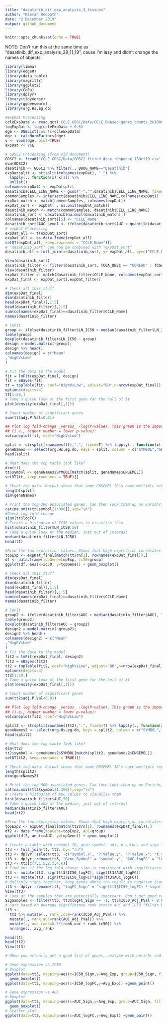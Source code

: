 ```yaml
---
title: "dasatinib_dif_exp_analysis_3_tissues"
author: "Kieran Redpath"
date: "2 December 2019"
output: github_document
---
```


```r
knitr::opts_chunk$set(echo = TRUE)
```

NOTE: Don't run this at the same time as "dasatinib_dif_exp_analysis_29_11_19", cause I'm lazy and didn't change the names of objects

```r
library(limma)
library(edgeR)
library(data.table)
library(magrittr)
library(ggplot2)
library(CePa)
library(dplyr)
library(tidyverse)
library(ggbeeswarm)
library(org.Hs.eg.db)
```



```r
#expDat Processing
ccleExpData <- read.gct('CCLE_GDSC/Data/CCLE_RNAseq_genes_counts_20180929.gct')
logExpDat <- log(ccleExpData + 0.5)
dge <- DGEList(counts=ccleExpData)
dge <- calcNormFactors(dge)
v <- voom(dge, plot=TRUE)
expDat <- v$E

# GDSC2 Processing (from old document)
GDSC2 <- fread('CCLE_GDSC/Data/GDSC2_fitted_dose_response_15Oct19.csv', sep= ';')
dim(GDSC2)
dasatinib <- GDSC2 %>% filter(., DRUG_NAME=="Dasatinib")
expDatsplit <- strsplit(colnames(expDat), "_") %>% 
  lapply(., function(x) x[1]) %>% 
  unlist()
colnames(expDat) <- expDatsplit
dasatinib$CELL_LINE_NAME <- gsub("-","",dasatinib$CELL_LINE_NAME, fixed=TRUE)
commonSamples <- intersect(dasatinib$CELL_LINE_NAME,colnames(expDat))
expDat_match <- match(commonSamples, colnames(expDat))
expDat_sort <- expDat[ , na.omit(expDat_match)]
dasatinib_match <- match(commonSamples, dasatinib$CELL_LINE_NAME)
dasatinib_sort <- dasatinib[na.omit(dasatinib_match),]
colnames(dasatinib_sort)[5] <- "CCLE_Name"
dasatinib_sort$AUC_Level <- ifelse(dasatinib_sort$AUC < quantile(dasatinib_sort$AUC, 0.5, na.rm=TRUE), "Low","High")
# expDat Processing
expDat_all <- t(expDat_sort)
expDat_all <- as.data.frame(expDat_all)
setDT(expDat_all, keep.rownames = "CCLE_Name")[]
# "dasatinib_sort" can now be combined with "expDat_sort"
dasatinib_all = full_join(x=dasatinib_sort, y= expDat_all, by=c("CCLE_Name" = "CCLE_Name"))
```

```r
View(dasatinib_sort)
dasatinib_filter <- filter(dasatinib_sort, TCGA_DESC == "COREAD" | TCGA_DESC == "BRCA" | TCGA_DESC == "STAD")
View(dasatinib_filter)
expDat_filter <- match(dasatinib_filter$CCLE_Name, colnames(expDat_sort))
expDat_final <- expDat_sort[,expDat_filter]
```

```r
# Check all this stuff
dim(expDat_final)
dim(dasatinib_filter)
head(expDat_final)[,1:5]
head(dasatinib_filter)[,1:5]
sum(colnames(expDat_final)==dasatinib_filter$CCLE_Name)
names(dasatinib_filter)

# lmFit
group <- ifelse(dasatinib_filter$LN_IC50 > median(dasatinib_filter$LN_IC50), "High", "Low")
table(group)
boxplot(dasatinib_filter$LN_IC50 ~ group)
design = model.matrix(~group);
design %>% head()
colnames(design) = c("Mean"
,"HighVsLow"
)

# Fit the data to the model
fit = lmFit(expDat_final, design)
fit = eBayes(fit)
tt = topTable(fit, coef="HighVsLow", adjust="BH",n=nrow(expDat_final))
options(digits=4)
tt[1:20,]
# Take a quick look at the first gene for the hell of it
plot(density(expDat_final[,1]))

# Count number of significant genes
sum(tt$adj.P.Val<0.01)

## Plot log fold-change _versus_ -log(P-value). This graph is the important one, things up the top and spread out are useful associations
## (i.e., higher number = lower p-value):
volcanoplot(fit, coef="HighVsLow")

split <- strsplit(rownames(tt),".", fixed=T) %>% lapply(., function(x) x[1]) %>% unlist()
geneNames <- select(org.Hs.eg.db, keys = split, column = c("SYMBOL","GENENAME"), key="ENSEMBL")
head(split)

# What does the top table look like?
dim(tt)
tt$symbol <- geneNames$SYMBOL[match(split, geneNames$ENSEMBL)]
setDT(tt, keep.rownames = TRUE)[]

# Check the data: Output shows that some ENSEMBL ID's have multiple regular gene names
length(split)
dim(geneNames)

# Print the top 300 associated genes. Can then look them up on Enrichr, GeneSetDB, etc
cat(na.omit(tt$symbol[1:300]),sep="\n")
#Check log fold change
sign(tt$logFC)
# Create a histogram of IC50 values to visualise them
hist(dasatinib_filter$LN_IC50,50)
# Take a quick look at the median, just out of interest
median(dasatinib_filter$LN_IC50)
head(tt)

#Find the top expression values. Shows that high expression correlates to high ic50, and V.V (e.g. this gene is protective against dasatinib)
topExp <- expDat_final[match(tt$rn[1], rownames(expDat_final)),]
df <- data.frame(topGene=topExp, ic50=group)
ggplot(df, aes(x=ic50, y=topGene)) + geom_boxplot()
```



```r
# Check all this stuff
dim(expDat_final)
dim(dasatinib_filter)
head(expDat_final)[,1:5]
head(dasatinib_filter)[,1:5]
sum(colnames(expDat_final)==dasatinib_filter$CCLE_Name)
names(dasatinib_filter)

# lmFit
group2 <- ifelse(dasatinib_filter$AUC > median(dasatinib_filter$AUC), "High", "Low")
table(group2)
boxplot(dasatinib_filter$AUC ~ group2)
design2 = model.matrix(~group2);
design2 %>% head()
colnames(design2) = c("Mean"
,"HighVsLow"
)
# Fit the data to the model
fit2 = lmFit(expDat_final, design2)
fit2 = eBayes(fit2)
tt2 = topTable(fit2, coef="HighVsLow", adjust="BH",n=nrow(expDat_final))
options(digits=4)
tt2[1:20,]
# Take a quick look at the first gene for the hell of it
plot(density(expDat_final[,1]))

# Count number of significant genes
sum(tt2$adj.P.Val<0.01)

## Plot log fold-change _versus_ -log(P-value). This graph is the important one, things up the top and spread out are useful associations
## (i.e., higher number = lower p-value):
volcanoplot(fit2, coef="HighVsLow")

split2 <- strsplit(rownames(tt2),".", fixed=T) %>% lapply(., function(x) x[1]) %>% unlist()
geneNames2 <- select(org.Hs.eg.db, keys = split2, column = c("SYMBOL","GENENAME"), key="ENSEMBL")
head(split2)

# What does the top table look like?
dim(tt2)
tt2$symbol <- geneNames2$SYMBOL[match(split2, geneNames2$ENSEMBL)]
setDT(tt2, keep.rownames = TRUE)[]

# Check the data: Output shows that some ENSEMBL ID's have multiple regular gene names
length(split2)
dim(geneNames2)

# Print the top 300 associated genes. Can then look them up on Enrichr, GeneSetDB, etc
cat(na.omit(tt2$symbol[1:300]),sep="\n")
# Create a histogram of AUC values to visualise them
hist(dasatinib_filter$AUC,50)
# Take a quick look at the median, just out of interest
median(dasatinib_filter$AUC)
head(tt2)

#Find the top expression values. Shows that high expression correlates to low AUC, and V.V (e.g. this gene is protective against dasatinib)
topExp2 <- expDat_final[match(tt2$rn[1], rownames(expDat_final)),]
df2 <- data.frame(topGene=topExp2, AUC=group)
ggplot(df2, aes(x=AUC, y=topGene)) + geom_boxplot()
```



```r
# Create a table with ensembl ID, gene symbol, adj. p value, and sign for AUC and IC50
tt3 <- full_join(tt, tt2, by= "rn")
tt3 <- dplyr::select(tt3, -c("symbol.x", "P.Value.y", "P.Value.x", "t.y", "t.x", "B.x", "B.y", "AveExpr.x"))
tt3 <- dplyr::rename(tt3, "Gene_Symbol" = "symbol.y", "AUC_logFC" = "logFC.y", "Avg_Exp" = "AveExpr.y", "AUC_Adj_PVal" = "adj.P.Val.y", "IC50_logFC" = "logFC.x", "IC50_Adj_PVal" = "adj.P.Val.x", "Ensembl_ID" = "rn")
tt3 <- tt3[c(7,1,5,2,3,4,6)]
# Find out if the log fold change sign is consistent with significance. Remember, -logFC relates to resistance
tt3 <- mutate(tt3, sign(tt3$IC50_logFC), sign(tt3$AUC_logFC))
tt3 <- mutate(tt3, sign(tt3$IC50_logFC)*sign(tt3$AUC_logFC))
# Multiply signs together, keep genes where the result is negative (cause you want two different signs)
tt3 <- dplyr::rename(tt3, "logFC_Sign" = "sign(tt3$IC50_logFC) * sign(tt3$AUC_logFC)", "IC50_Sign" = "sign(tt3$IC50_logFC)", "AUC_Sign" = "sign(tt3$AUC_logFC)")
View(tt3)
# Look at the samples that are potentially important- don't get good results :(
SigSamples <- filter(tt3, tt3$logFC_Sign == -1, tt3$IC50_Adj_PVal < 0.05)
# Sort based on average significance rank across AUC and IC50 (filter based on significant adj. p values, and consistent signs between the two analysis)
tt3 <- 
  tt3 %>% mutate(., rank_ic50=rank(IC50_Adj_PVal)) %>%
  mutate(., rank_auc=rank(AUC_Adj_PVal)) %>% 
  mutate(., avg_rank=0.5*(rank_auc + rank_ic50)) %>% 
  arrange(., avg_rank)

head(tt)
head(tt2)
View(tt3)

# When you actually get a good list of genes, analyse with enrichr and genesetDB
```



```r
# Gene expression vs IC50
# Boxplot
ggplot(data=tt3, mapping=aes(x=IC50_Sign,y=Avg_Exp, group=IC50_Sign, fill=IC50_Sign)) +
  geom_boxplot()
ggplot(data=tt3, mapping=aes(x=IC50_logFC,y=Avg_Exp)) +geom_point()

# Gene expression vs AUC
# Boxplot
ggplot(data=tt3, mapping=aes(x=AUC_Sign,y=Avg_Exp, group=AUC_Sign, fill=AUC_Sign)) +
  geom_boxplot()
# Scatter plot
ggplot(data=tt3, mapping=aes(x=AUC_logFC,y=Avg_Exp)) +geom_point()
```